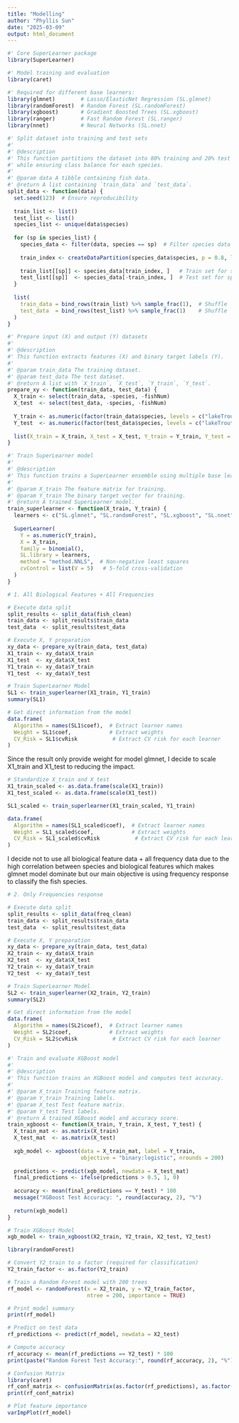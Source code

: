 ```yaml
---
title: "Modelling"
author: "Phyllis Sun"
date: "2025-03-09"
output: html_document
---
```

```r
#' Core SuperLearner package
library(SuperLearner)  

#' Model training and evaluation
library(caret)  

#' Required for different base learners:
library(glmnet)        # Lasso/ElasticNet Regression (SL.glmnet)
library(randomForest)  # Random Forest (SL.randomForest)
library(xgboost)       # Gradient Boosted Trees (SL.xgboost)
library(ranger)        # Fast Random Forest (SL.ranger)
library(nnet)          # Neural Networks (SL.nnet)

```

```r
#' Split dataset into training and test sets
#'
#' @description
#' This function partitions the dataset into 80% training and 20% test data 
#' while ensuring class balance for each species.
#'
#' @param data A tibble containing fish data.
#' @return A list containing `train_data` and `test_data`.
split_data <- function(data) {
  set.seed(123)  # Ensure reproducibility
  
  train_list <- list()
  test_list <- list()
  species_list <- unique(data$species)
  
  for (sp in species_list) {
    species_data <- filter(data, species == sp)  # Filter species data
    
    train_index <- createDataPartition(species_data$species, p = 0.8, list = FALSE)
    
    train_list[[sp]] <- species_data[train_index, ]   # Train set for species
    test_list[[sp]]  <- species_data[-train_index, ]  # Test set for species
  }
  
  list(
    train_data = bind_rows(train_list) %>% sample_frac(1),  # Shuffle
    test_data  = bind_rows(test_list) %>% sample_frac(1)    # Shuffle
  )
}
```

```r
#' Prepare input (X) and output (Y) datasets
#'
#' @description
#' This function extracts features (X) and binary target labels (Y).
#'
#' @param train_data The training dataset.
#' @param test_data The test dataset.
#' @return A list with `X_train`, `X_test`, `Y_train`, `Y_test`.
prepare_xy <- function(train_data, test_data) {
  X_train <- select(train_data, -species, -fishNum)
  X_test  <- select(test_data, -species, -fishNum)
  
  Y_train <- as.numeric(factor(train_data$species, levels = c("lakeTrout", "smallmouthBass"))) - 1
  Y_test  <- as.numeric(factor(test_data$species, levels = c("lakeTrout", "smallmouthBass"))) - 1
  
  list(X_train = X_train, X_test = X_test, Y_train = Y_train, Y_test = Y_test)
}

```

```r
#' Train SuperLearner model
#'
#' @description
#' This function trains a SuperLearner ensemble using multiple base learners.
#'
#' @param X_train The feature matrix for training.
#' @param Y_train The binary target vector for training.
#' @return A trained SuperLearner model.
train_superlearner <- function(X_train, Y_train) {
  learners <- c("SL.glmnet", "SL.randomForest", "SL.xgboost", "SL.nnet", "SL.ranger")
  
  SuperLearner(
    Y = as.numeric(Y_train), 
    X = X_train, 
    family = binomial(),
    SL.library = learners,
    method = "method.NNLS",  # Non-negative least squares
    cvControl = list(V = 5)   # 5-fold cross-validation
  )
}

```

```r
# 1. All Biological Features + All Frequencies

# Execute data split
split_results <- split_data(fish_clean)
train_data <- split_results$train_data
test_data  <- split_results$test_data

# Execute X, Y preparation
xy_data <- prepare_xy(train_data, test_data)
X1_train <- xy_data$X_train
X1_test  <- xy_data$X_test
Y1_train <- xy_data$Y_train
Y1_test  <- xy_data$Y_test

# Train SuperLearner Model
SL1 <- train_superlearner(X1_train, Y1_train)
summary(SL1)

# Get direct information from the model
data.frame(
  Algorithm = names(SL1$coef),  # Extract learner names
  Weight = SL1$coef,            # Extract weights
  CV_Risk = SL1$cvRisk           # Extract CV risk for each learner
)
```
Since the result only provide weight for model glmnet, I decide to scale X1_train and X1_test to reducing the impact. 

```r
# Standardize X_train and X_test
X1_train_scaled <- as.data.frame(scale(X1_train))
X1_test_scaled <- as.data.frame(scale(X1_test))

SL1_scaled <- train_superlearner(X1_train_scaled, Y1_train)

```

```r
data.frame(
  Algorithm = names(SL1_scaled$coef),  # Extract learner names
  Weight = SL1_scaled$coef,            # Extract weights
  CV_Risk = SL1_scaled$cvRisk           # Extract CV risk for each learner
)
```
I decide not to use all biological feature data + all frequency data due to the high correlation between species and biological features which makes glmnet model dominate but our main objective is using frequency response to classify the fish species.

```r
# 2. Only Frequencies response

# Execute data split
split_results <- split_data(freq_clean)
train_data <- split_results$train_data
test_data  <- split_results$test_data

# Execute X, Y preparation
xy_data <- prepare_xy(train_data, test_data)
X2_train <- xy_data$X_train
X2_test  <- xy_data$X_test
Y2_train <- xy_data$Y_train
Y2_test  <- xy_data$Y_test

# Train SuperLearner Model
SL2 <- train_superlearner(X2_train, Y2_train)
summary(SL2)

# Get direct information from the model
data.frame(
  Algorithm = names(SL2$coef),  # Extract learner names
  Weight = SL2$coef,            # Extract weights
  CV_Risk = SL2$cvRisk           # Extract CV risk for each learner
)

```

```r
#' Train and evaluate XGBoost model
#'
#' @description
#' This function trains an XGBoost model and computes test accuracy.
#'
#' @param X_train Training feature matrix.
#' @param Y_train Training labels.
#' @param X_test Test feature matrix.
#' @param Y_test Test labels.
#' @return A trained XGBoost model and accuracy score.
train_xgboost <- function(X_train, Y_train, X_test, Y_test) {
  X_train_mat <- as.matrix(X_train)
  X_test_mat  <- as.matrix(X_test)
  
  xgb_model <- xgboost(data = X_train_mat, label = Y_train, 
                       objective = "binary:logistic", nrounds = 200)
  
  predictions <- predict(xgb_model, newdata = X_test_mat)
  final_predictions <- ifelse(predictions > 0.5, 1, 0)
  
  accuracy <- mean(final_predictions == Y_test) * 100
  message("XGBoost Test Accuracy: ", round(accuracy, 2), "%")
  
  return(xgb_model)
}

# Train XGBoost Model
xgb_model <- train_xgboost(X2_train, Y2_train, X2_test, Y2_test)

```


```r
library(randomForest)

# Convert Y2_train to a factor (required for classification)
Y2_train_factor <- as.factor(Y2_train)

# Train a Random Forest model with 200 trees
rf_model <- randomForest(x = X2_train, y = Y2_train_factor, 
                         ntree = 200, importance = TRUE)

# Print model summary
print(rf_model)

# Predict on test data
rf_predictions <- predict(rf_model, newdata = X2_test)

# Compute accuracy
rf_accuracy <- mean(rf_predictions == Y2_test) * 100
print(paste("Random Forest Test Accuracy:", round(rf_accuracy, 2), "%"))

# Confusion Matrix
library(caret)
rf_conf_matrix <- confusionMatrix(as.factor(rf_predictions), as.factor(Y2_test))
print(rf_conf_matrix)

```

```r
# Plot feature importance
varImpPlot(rf_model)

```


